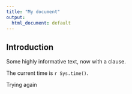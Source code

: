 ```yaml
---
title: "My document"
output: 
  html_document: default
---
```


Introduction
---

Some highly informative text, now with a clause.

The current time is `r Sys.time()`.

Trying again
